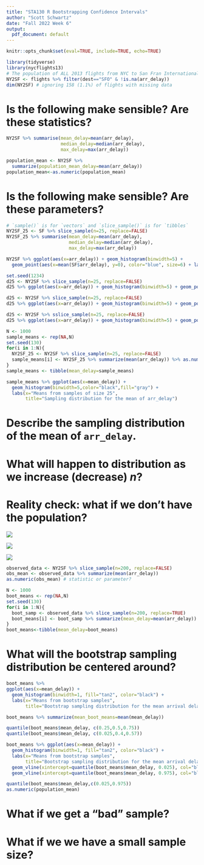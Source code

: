 ```yaml
---
title: "STA130 R Bootstrapping Confidence Intervals"
author: "Scott Schwartz"
date: "Fall 2022 Week 6"
output:
  pdf_document: default
---
```


```r
knitr::opts_chunk$set(eval=TRUE, include=TRUE, echo=TRUE)
```


```r
library(tidyverse)
library(nycflights13)
# The population of ALL 2013 flights from NYC to San Fran International
NY2SF <- flights %>% filter(dest=="SFO" & !is.na(arr_delay))
dim(NY2SF) # ignoring 158 (1.1%) of flights with missing data
```

# Is the following make sensible? Are these statistics?

```r
NY2SF %>% summarise(mean_delay=mean(arr_delay),
                    median_delay=median(arr_delay),
                    max_delay=max(arr_delay))
```

```r
population_mean <- NY2SF %>% 
  summarize(population_mean_delay=mean(arr_delay))
population_mean<-as.numeric(population_mean)
```

# Is the following make sensible? Are these parameters?

```r
# `sample()` is for `vectors` and `slice_sample()` is for `tibbles`
NY2SF_25 <- SF %>% slice_sample(n=25, replace=FALSE)
NY2SF_25 %>% summarise(mean_delay=mean(arr_delay),
                       median_delay=median(arr_delay),
                       max_delay=max(arr_delay))
```
  
```r
NY2SF %>% ggplot(aes(x=arr_delay)) + geom_histogram(binwidth=5) + 
  geom_point(aes(x=mean(SF$arr_delay), y=0), color="blue", size=6) + labs(x="Arrival Delays (actual-scheduled) in minutes for all flights", title=paste("Distribution of arrival delays for all flights, \n with population mean of ", round(mean(SF$arr_delay), digits=2), sep="")) + theme(text=element_text(size=18))

set.seed(1234)
d25 <- NY2SF %>% slice_sample(n=25, replace=FALSE) 
d25 %>% ggplot(aes(x=arr_delay)) + geom_histogram(binwidth=5) + geom_point(aes(x=mean(d25$arr_delay), y=0), color="red", size=4) + labs(x="Arrival Delays (actual-scheduled) in minutes for 25 flights", title=paste("Sample of 25 flights, with sample mean of ", mean(d25$arr_delay), sep="")) + xlim(-100, 500) + theme(text=element_text(size=15))

d25 <- NY2SF %>% slice_sample(n=25, replace=FALSE) 
d25 %>% ggplot(aes(x=arr_delay)) + geom_histogram(binwidth=5) + geom_point(aes(x=mean(d25$arr_delay), y=0), color="red", size=4) + labs(x="Arrival Delays (actual-scheduled) in minutes for 25 flights", title=paste("Sample of 25 flights, with sample mean of ", mean(d25$arr_delay), sep="")) + xlim(-100, 500) + theme(text=element_text(size=15))

d25 <- NY2SF %>% sslice_sample(n=25, replace=FALSE) 
d25 %>% ggplot(aes(x=arr_delay)) + geom_histogram(binwidth=5) + geom_point(aes(x=mean(d25$arr_delay), y=0), color="red", size=4) + labs(x="Arrival Delays (actual-scheduled) in minutes for 25 flights", title=paste("Sample of 25 flights, with sample mean of ", mean(d25$arr_delay), sep=""))  + xlim(-100, 500) + theme(text=element_text(size=15))   
```


```r
N <- 1000
sample_means <- rep(NA,N)
set.seed(130)
for(i in 1:N){
  NY2SF_25 <- NY2SF %>% slice_sample(n=25, replace=FALSE)
  sample_means[i] <- NY2SF_25 %>% summarize(mean(arr_delay)) %>% as.numeric()
}
sample_means <- tibble(mean_delay=sample_means)

sample_means %>% ggplot(aes(x=mean_delay)) + 
  geom_histogram(binwidth=5,color="black",fill="gray") + 
  labs(x="Means from samples of size 25", 
       title="Sampling distribution for the mean of arr_delay")
```
  
# Describe the sampling distribution of the mean of `arr_delay`.
# What will happen to distribution as we increase (decrease) $n$?


# Reality check: what if we don't have the population?

![](https://yashuseth.files.wordpress.com/2017/12/bootstrap.png)

![](https://mlcourse.ai/_images/topic5_bootstrap_eng.png)

<!-- https://scholarworks.umass.edu/cgi/viewcontent.cgi?article=1342&context=pare -->
![](bs.jpg)

```r
observed_data <- NY2SF %>% slice_sample(n=200, replace=FALSE)
obs_mean <- observed_data %>% summarize(mean(arr_delay))
as.numeric(obs_mean) # statistic or parameter?

N <- 1000
boot_means <- rep(NA,N)
set.seed(130)
for(i in 1:N){
  boot_samp <- observed_data %>% slice_sample(n=200, replace=TRUE)
  boot_means[i] <- boot_samp %>% summarize(mean_delay=mean(arr_delay)) %>% as.numeric()
}
boot_means<-tibble(mean_delay=boot_means)
```

# What will the bootstrap sampling distribution be centered around?

```r
boot_means %>% 
ggplot(aes(x=mean_delay)) +
  geom_histogram(binwidth=1, fill="tan2", color="black") + 
  labs(x="Means from bootstrap samples", 
       title="Bootstrap sampling distribution for the mean arrival delay")

boot_means %>% summarize(mean_boot_means=mean(mean_delay))
```

```r
quantile(boot_means$mean_delay, c(0.25,0.5,0.75))
quantile(boot_means$mean_delay, c(0.025,0.4,0.57))
```

```r
boot_means %>% ggplot(aes(x=mean_delay)) +
  geom_histogram(binwidth=1, fill="tan2", color="black") + 
  labs(x="Means from bootstrap samples", 
       title="Bootstrap sampling distribution for the mean arrival delay") + 
  geom_vline(xintercept=quantile(boot_means$mean_delay, 0.025), col="blue") +
  geom_vline(xintercept=quantile(boot_means$mean_delay, 0.975), col="blue")
```

```r
quantile(boot_means$mean_delay,c(0.025,0.975))
as.numeric(population_mean)
```

# What if we get a "bad" sample?
# What if we we have a small sample size?
